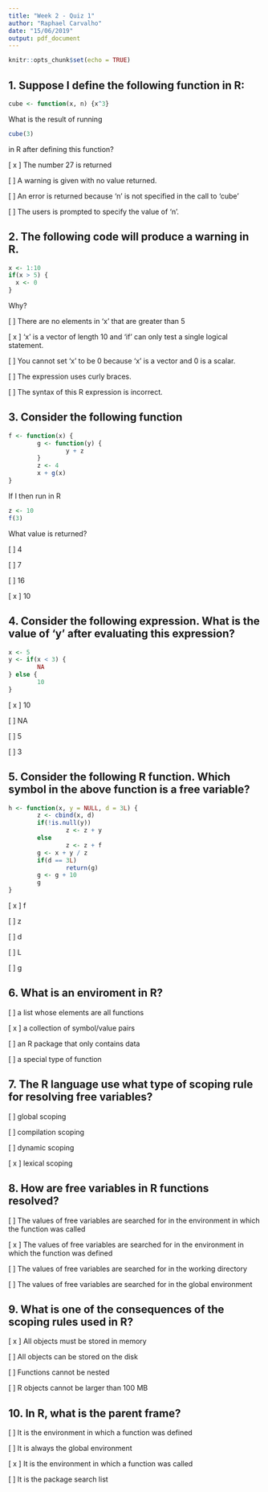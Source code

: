 ```yaml
---
title: "Week 2 - Quiz 1"
author: "Raphael Carvalho"
date: "15/06/2019"
output: pdf_document
---
```


```r
knitr::opts_chunk$set(echo = TRUE)
```


## 1. Suppose I define the following function in R: 

```r
cube <- function(x, n) {x^3}
```
What is the result of running
```r
cube(3)

```
in R after defining this function?

[ x ] The number 27 is returned

[ ] A warning is given with no value returned.

[ ] An error is returned because 'n' is not specified in the call to 'cube'

[ ] The users is prompted to specify the value of 'n'.

## 2. The following code will produce a warning in R. 
```r
x <- 1:10
if(x > 5) {
  x <- 0
}
```
Why?

[ ] There are no elements in 'x' that are greater than 5

[ x ] 'x' is a vector of length 10 and 'if' can only test a single logical statement.

[ ] You cannot set 'x' to be 0 because 'x' is a vector and 0 is a scalar.

[ ] The expression uses curly braces.

[ ] The syntax of this R expression is incorrect.


## 3. Consider the following function
```r
f <- function(x) {
        g <- function(y) {
                y + z
        }
        z <- 4
        x + g(x)
}
```
If I then run in R
```r
z <- 10
f(3)
```
What value is returned?



[ ] 4

[ ] 7

[ ] 16

[ x ] 10

## 4. Consider the following expression. What is the value of 'y' after evaluating this expression?

```r
x <- 5
y <- if(x < 3) {
        NA
} else {
        10
}
```

[ x ] 10

[ ] NA

[ ] 5

[ ] 3

## 5. Consider the following R function. Which symbol in the above function is a free variable? 

```r
h <- function(x, y = NULL, d = 3L) {
        z <- cbind(x, d)
        if(!is.null(y))
                z <- z + y
        else
                z <- z + f
        g <- x + y / z
        if(d == 3L)
                return(g)
        g <- g + 10
        g
}
```


[ x ] f

[ ] z

[ ] d

[ ] L

[ ] g

## 6. What is an enviroment in R?

[ ] a list whose elements are all functions

[ x ] a collection of symbol/value pairs

[ ] an R package that only contains data

[ ] a special type of function

## 7. The R language use what type of scoping rule for resolving free variables?

[ ] global scoping

[ ] compilation scoping

[ ] dynamic scoping

[ x ] lexical scoping

## 8. How are free variables in R functions resolved? 

[ ] The values of free variables are searched for in the environment in which the function was called

[ x ] The values of free variables are searched for in the environment in which the function was defined

[ ] The values of free variables are searched for in the working directory

[ ] The values of free variables are searched for in the global environment

## 9. What is one of the consequences of the scoping rules used in R?

[ x ] All objects must be stored in memory

[ ] All objects can be stored on the disk

[ ] Functions cannot be nested

[ ] R objects cannot be larger than 100 MB


## 10. In R, what is the parent frame?

[ ] It is the environment in which a function was defined

[ ] It is always the global environment

[ x ] It is the environment in which a function was called

[ ] It is the package search list

